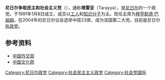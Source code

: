 {{Infobox Political Party
|name_english = 尼日尔争取民主和社会主义党
|name_native =Parti Nigérien pour la Démocratie et le Socialisme
|logo =
|leader = [[穆罕默杜·伊素福|穆罕默杜·伊素福]]
|chairman = 
|president = [[穆罕默德·巴祖姆|穆罕默德·巴祖姆]]
|secretary_general = 
|spokesperson = 
|leader1_title = 
|leader1_name = 
|leader2_title = 
|leader2_name = 
|foundation = {{start date|1991|1|8|df=y}}
|dissolution = 
|merger = 
|predecessor = 
|headquarters = [[尼日尔|尼日尔]]，[[尼亚美|尼亚美]]
|newspaper = 
|youth_wing = 
|membership_year = 
|membership = 
|ideology = [[社会民主主义|社会民主主义]]
|position = [[中间偏左|中间偏左]]
|national = 
|international = [[社会党国际|社会党国际]]
|colors = [[粉红色|粉红色]]
|seats1_title =
|seats1 = 
|seats2_title =
|seats2 = 
|website = [http://pnds-tarayya.net http://pnds-tarayya.net]
|country = 尼日尔
|colorcode = Pink
}}
'''尼日尔争取民主和社会主义党'''（{{lang-fr|Parti Nigérien pour la Démocratie et le Socialisme}}），通称'''塔雷亚'''（Tarayya），是[[尼日尔|尼日尔]]的一个政党。于1991年1月8日成立，成员以[[工人|工人]]和[[知识分子|知识分子]]为主。现任主席为[[穆罕默德·巴祖姆|穆罕默德·巴祖姆]]。在2004年的尼日尔议会选举中获23席，成为该国第二大党。目前是尼日尔[[执政党|执政党]]。
==参考资料==
* [http://www.mfa.gov.cn/chn/gxh/cgb/zcgmzysx/fz/1206_40/1207/t9442.htm 中国外交部]
* [https://archive.is/20130502234716/http://www.chinaculture.org/gb/gb/2010fzwhjj/2010-07/06/content_384785_2.htm 中国文化网]



{{Authority control}}
[[Category:尼日尔政党|Category:尼日尔政党]]
[[Category:社会民主主义政党|Category:社会民主主义政党]]
[[Category:社会党国际|Category:社会党国际]]